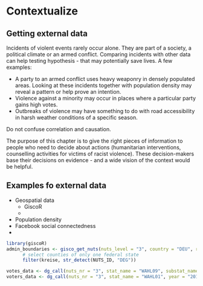 # Contextualize

## Getting external data

Incidents of violent events rarely occur alone. They are part of a society, a political climate or an armed conflict. Comparing incidents with other data can help testing hypothesis - that may potentially save lives. A few examples:

* A party to an armed conflict uses heavy weaponry in densely populated areas. Looking at these incidents together with population density may reveal a pattern or help prove an intention. 
* Violence against a minority may occur in places where a particular party gains high votes. 
* Outbreaks of violence may have something to do with road accessibility in harsh weather conditions of a specific season. 

Do not confuse correlation and causation. 

The purpose of this chapter is to give the right pieces of information to people who need to decide about actions (humanitarian interventions, counselling activities for victims of racist violence). These decision-makers base their decisions on evidence - and a wide vision of the context would be helpful. 


## Examples fo external data

* Geospatial data
  * GiscoR
  * 
* Population density
* Facebook social connectedness
* 

```r
library(giscoR)
admin_boundaries <- gisco_get_nuts(nuts_level = "3", country = "DEU", resolution = "03", cache = TRUE, update_cache = TRUE) %>%
      # select counties of only one federal state
      filter(kreise, str_detect(NUTS_ID, "DEG"))

votes_data <- dg_call(nuts_nr = "3", stat_name = "WAHL09", substat_name = "PART04", year = "2017", parent_chr = bundesland)
voters_data <- dg_call(nuts_nr = "3", stat_name = "WAHL01", year = "2017", parent_chr = bundesland)

```

